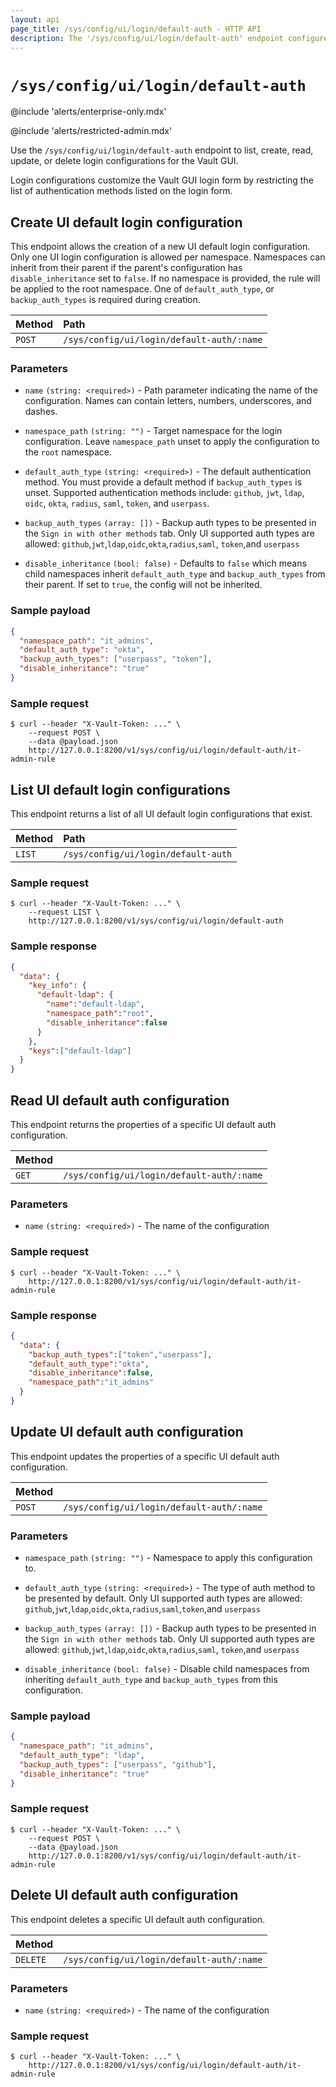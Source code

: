 ```yaml
---
layout: api
page_title: /sys/config/ui/login/default-auth - HTTP API
description: The '/sys/config/ui/login/default-auth' endpoint configures default authentication types that will display on a UI page per namespace.
---
```


# `/sys/config/ui/login/default-auth`

@include 'alerts/enterprise-only.mdx'

@include 'alerts/restricted-admin.mdx'

Use the `/sys/config/ui/login/default-auth` endpoint to list, create, read,
update, or delete login configurations for the Vault GUI.

Login configurations customize the Vault GUI login form by restricting the
list of authentication methods listed on the login form.

## Create UI default login configuration

This endpoint allows the creation of a new UI default login configuration. Only one UI login configuration is
allowed per namespace. Namespaces can inherit from their parent if the parent's configuration has `disable_inheritance`
set to `false`. If no namespace is provided, the rule will be applied to the root namespace. One of `default_auth_type`,
or `backup_auth_types` is required during creation.

| Method | Path                              |
| :----- | :-------------------------------- |
| `POST` | `/sys/config/ui/login/default-auth/:name` |

### Parameters

- `name` `(string: <required>)` - Path parameter indicating the name of the
  configuration. Names can contain letters, numbers, underscores, and dashes.

- `namespace_path` `(string: "")` - Target namespace for the login configuration.
  Leave `namespace_path` unset to apply the configuration to the `root` namespace.

- `default_auth_type` `(string: <required>)` - The default authentication method.
  You must provide a default method if `backup_auth_types` is unset. Supported
  authentication methods include: `github`, `jwt`, `ldap`, `oidc`, `okta`,
  `radius`, `saml`, `token`, and `userpass`.

- `backup_auth_types` `(array: [])` - Backup auth types to be presented in the `Sign in with other methods` tab. Only UI supported auth types are allowed: `github`,`jwt`,`ldap`,`oidc`,`okta`,`radius`,`saml`, `token`,and `userpass`

- `disable_inheritance` `(bool: false)` - Defaults to `false` which means child namespaces inherit `default_auth_type` and `backup_auth_types` from their parent. If set to `true`, the config will not be inherited.

### Sample payload

```json
{
  "namespace_path": "it_admins",
  "default_auth_type": "okta",
  "backup_auth_types": ["userpass", "token"],
  "disable_inheritance": "true"
}
```

### Sample request

```shell-session
$ curl --header "X-Vault-Token: ..." \
    --request POST \
    --data @payload.json
    http://127.0.0.1:8200/v1/sys/config/ui/login/default-auth/it-admin-rule
```

## List UI default login configurations

This endpoint returns a list of all UI default login configurations that exist.

| Method | Path                              |
| :----- | :-------------------------------- |
| `LIST` | `/sys/config/ui/login/default-auth` |

### Sample request

```shell-session
$ curl --header "X-Vault-Token: ..." \
    --request LIST \
    http://127.0.0.1:8200/v1/sys/config/ui/login/default-auth
```

### Sample response

```json
{
  "data": {
    "key_info": {
      "default-ldap": {
        "name":"default-ldap",
        "namespace_path":"root",
        "disable_inheritance":false
      }
    },
    "keys":["default-ldap"]
  }
}
```



## Read UI default auth configuration

This endpoint returns the properties of a specific UI default auth configuration.

| Method |                                      |
| :----- | :----------------------------------- |
| `GET`  | `/sys/config/ui/login/default-auth/:name` |

### Parameters

- `name` `(string: <required>)` - The name of the configuration

### Sample request

```shell-session
$ curl --header "X-Vault-Token: ..." \
    http://127.0.0.1:8200/v1/sys/config/ui/login/default-auth/it-admin-rule
```

### Sample response

```json
{
  "data": {
    "backup_auth_types":["token","userpass"],
    "default_auth_type":"okta",
    "disable_inheritance":false,
    "namespace_path":"it_admins"
  }
}
```

## Update UI default auth configuration

This endpoint updates the properties of a specific UI default auth configuration.

| Method |                                      |
| :----- | :----------------------------------- |
| `POST` | `/sys/config/ui/login/default-auth/:name` |

### Parameters

- `namespace_path` `(string: "")` - Namespace to apply this configuration to.

- `default_auth_type` `(string: <required>)` - The type of auth method to be presented by default. Only UI supported auth types are allowed: `github`,`jwt`,`ldap`,`oidc`,`okta`,`radius`,`saml`,`token`,and `userpass`

- `backup_auth_types` `(array: [])` - Backup auth types to be presented in the `Sign in with other methods` tab. Only UI supported auth types are allowed: `github`,`jwt`,`ldap`,`oidc`,`okta`,`radius`,`saml`, `token`,and `userpass`

- `disable_inheritance` `(bool: false)` - Disable child namespaces from inheriting `default_auth_type` and `backup_auth_types` from this configuration.

### Sample payload

```json
{
  "namespace_path": "it_admins",
  "default_auth_type": "ldap",
  "backup_auth_types": ["userpass", "github"],
  "disable_inheritance": "true"
}
```

### Sample request

```shell-session
$ curl --header "X-Vault-Token: ..." \
    --request POST \
    --data @payload.json
    http://127.0.0.1:8200/v1/sys/config/ui/login/default-auth/it-admin-rule
```

## Delete UI default auth configuration

This endpoint deletes a specific UI default auth configuration.

| Method   |                                      |
| :------- | :----------------------------------- |
| `DELETE` | `/sys/config/ui/login/default-auth/:name` |

### Parameters

- `name` `(string: <required>)` - The name of the configuration

### Sample request

```shell-session
$ curl --header "X-Vault-Token: ..." \
    http://127.0.0.1:8200/v1/sys/config/ui/login/default-auth/it-admin-rule
```
